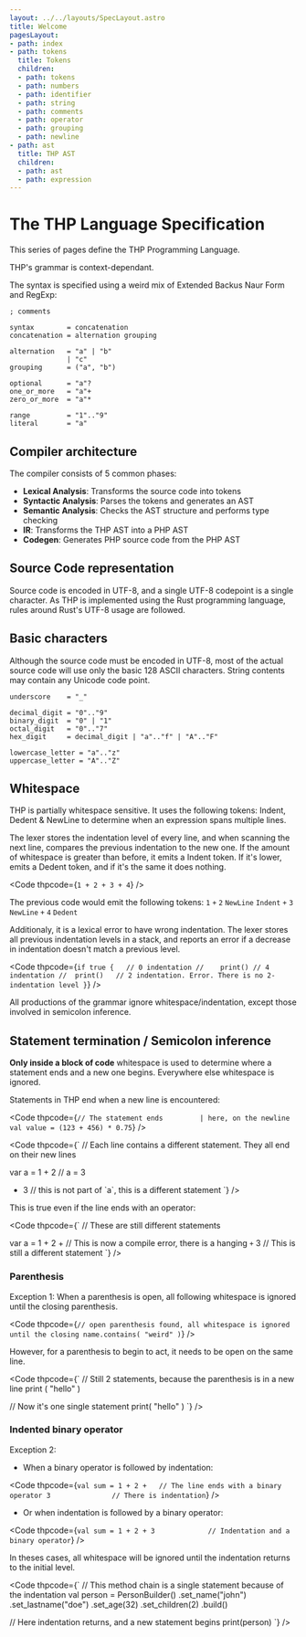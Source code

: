 ```yaml
---
layout: ../../layouts/SpecLayout.astro
title: Welcome
pagesLayout:
- path: index
- path: tokens
  title: Tokens
  children:
  - path: tokens
  - path: numbers
  - path: identifier
  - path: string
  - path: comments
  - path: operator
  - path: grouping
  - path: newline
- path: ast
  title: THP AST
  children:
  - path: ast
  - path: expression
---
```



# The THP Language Specification

This series of pages define the THP Programming Language.

THP's grammar is context-dependant.

The syntax is specified using a weird mix of Extended Backus Naur Form
and RegExp:

```abnf
; comments

syntax        = concatenation
concatenation = alternation grouping

alternation   = "a" | "b"
              | "c"
grouping      = ("a", "b")

optional      = "a"?
one_or_more   = "a"+
zero_or_more  = "a"*

range         = "1".."9"
literal       = "a"
```

## Compiler architecture

The compiler consists of 5 common phases:

- **Lexical Analysis**: Transforms the source code into tokens
- **Syntactic Analysis**: Parses the tokens and generates an AST
- **Semantic Analysis**: Checks the AST structure and performs type checking
- **IR**: Transforms the THP AST into a PHP AST
- **Codegen**: Generates PHP source code from the PHP AST



## Source Code representation

Source code is encoded in UTF-8, and a single UTF-8 codepoint is
a single character. As THP is implemented using the Rust programming
language, rules around Rust's UTF-8 usage are followed.


## Basic characters

Although the source code must be encoded in UTF-8, most of the actual
source code will use only the basic 128 ASCII characters. String contents may
contain any Unicode code point.

```abnf
underscore    = "_"

decimal_digit = "0".."9"
binary_digit  = "0" | "1"
octal_digit   = "0".."7"
hex_digit     = decimal_digit | "a".."f" | "A".."F"

lowercase_letter = "a".."z"
uppercase_letter = "A".."Z"
```




## Whitespace

THP is partially whitespace sensitive. It uses the following tokens: Indent, Dedent & NewLine
to determine when an expression spans multiple lines.

The lexer stores the indentation level of every line, and when scanning the next line,
compares the previous indentation to the new one. If the amount of whitespace is
greater than before, it emits a Indent token. If it's lower, emits a Dedent token, and
if it's the same it does nothing.


<Code thpcode={`
1 + 2
    + 3
    + 4
`} />

The previous code would emit the following tokens: `1` `+` `2` `NewLine` `Indent` `+` `3` `NewLine`
`+` `4` `Dedent`


Additionaly, it is a lexical error to have wrong indentation. The lexer stores all
previous indentation levels in a stack, and reports an error if a decrease in indentation
doesn't match a previous level.

<Code thpcode={`
if true {   // 0 indentation
//    print() // 4 indentation
//  print()   // 2 indentation. Error. There is no 2-indentation level
}
`} />

All productions of the grammar ignore whitespace/indentation, except those involved in
semicolon inference.


## Statement termination / Semicolon inference

**Only inside a block of code** whitespace is used to determine where a statement ends
and a new one begins. Everywhere else whitespace is ignored.

Statements in THP end when a new line is encountered:



<Code thpcode={`
// The statement ends         | here, on the newline
val value = (123 + 456) * 0.75
`} />

<Code thpcode={`
// Each line contains a different statement. They all end on their new lines

var a = 1 + 2   // a = 3
+ 3             // this is not part of \`a\`, this is a different statement
`} />

This is true even if the line ends with an operator:

<Code thpcode={`
// These are still different statements

var a = 1 + 2 +     // This is now a compile error, there is a hanging `+`
3                   // This is still a different statement
`} />


### Parenthesis

Exception 1: When a parenthesis is open, all following whitespace is ignored
until the closing parenthesis.

<Code thpcode={`
// open parenthesis found, all whitespace is ignored until the closing
name.contains(
"weird"
    )
`} />

However, for a parenthesis to begin to act, it needs to be open on the same line.

<Code thpcode={`
// Still 2 statements, because the parenthesis is in a new line
print
(
    "hello"
)

// Now it's one single statement
print(
    "hello"
)
`} />

### Indented binary operator

Exception 2:

- When a binary operator is followed by indentation:

<Code thpcode={`
val sum = 1 + 2 +   // The line ends with a binary operator
    3               // There is indentation
`} />

- Or when indentation is followed by a binary operator:

<Code thpcode={`
val sum = 1 + 2
    + 3             // Indentation and a binary operator
`} />

In theses cases, all whitespace will be ignored
until the indentation returns to the initial level.

<Code thpcode={`
// This method chain is a single statement because of the indentation
val person = PersonBuilder()
    .set_name("john")
    .set_lastname("doe")
    .set_age(32)
    .set_children(2)
    .build()

// Here indentation returns, and a new statement begins
print(person)
`} />


